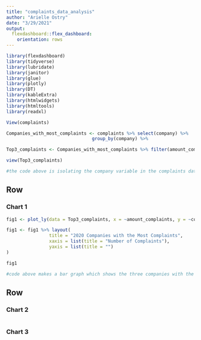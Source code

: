 ```yaml
---
title: "complaints_data_analysis"
author: "Arielle Ostry"
date: "3/29/2021"
output: 
  flexdashboard::flex_dashboard:
    orientation: rows
---
```

```r
library(flexdashboard)
library(tidyverse)
library(lubridate)
library(janitor)
library(glue)
library(plotly)
library(DT)
library(kableExtra)
library(htmlwidgets)
library(htmltools)
library(readxl)

View(complaints)

Companies_with_most_complaints <- complaints %>% select(company) %>% 
                                group_by(company) %>%                                                 summarise(amount_complaints = n()) %>%                                 arrange(desc(amount_complaints))

Top3_complaints <- Companies_with_most_complaints %>% filter(amount_complaints>10000)

view(Top3_complaints)

#the code above is isolating the company variable in the complaints dataset, we will use this simplified dataset to create a chart in plot_ly to visually show the top companies responsible for the complaints


```

Row
-------------------------------------
    
### Chart 1
    
```r
fig1 <- plot_ly(data = Top3_complaints, x = ~amount_complaints, y = ~company, type = 'bar', name = '2020 Companies with the Most Complaints')

fig1 <- fig1 %>% layout(
                title = "2020 Companies with the Most Complaints",
                xaxis = list(title = "Number of Complaints"),
                yaxis = list(title = "")
)

fig1

#code above makes a bar graph which shows the three companies with the most complaints; I had trouble with making the companies themselves readable, but if you hover over the bars they pop up... maybe we could discuss this in class?
```
   
Row
-------------------------------------
    
### Chart 2
    
```r
```
    
### Chart 3

```r
```
